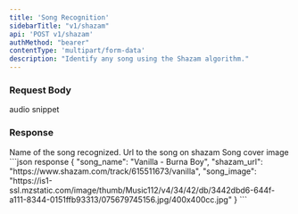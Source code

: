 ```yaml
---
title: 'Song Recognition'
sidebarTitle: "v1/shazam"
api: 'POST v1/shazam'
authMethod: "bearer"
contentType: 'multipart/form-data'
description: "Identify any song using the Shazam algorithm."
---
```

### Request Body
<ParamField body="file" type="file" >
audio snippet
</ParamField>

### Response
<ResponseField name="song_name" type="string">
Name of the song recognized.
</ResponseField>
<ResponseField name="shazam_url" type="string">
Url to the song on shazam
</ResponseField>

<ResponseField name="song_image" type="string">
Song cover image
</ResponseField>

<ResponseExample>
```json response
{
  "song_name": "Vanilla - Burna Boy",
  "shazam_url": "https://www.shazam.com/track/615511673/vanilla",
  "song_image": "https://is1-ssl.mzstatic.com/image/thumb/Music112/v4/34/42/db/3442dbd6-644f-a111-8344-0151ffb93313/075679745156.jpg/400x400cc.jpg"
}
```
</ResponseExample>